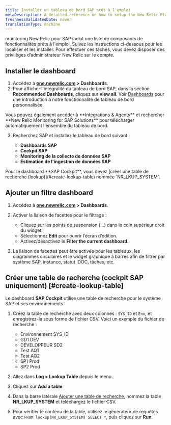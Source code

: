 ```yaml
---
title: Installer un tableau de bord SAP prêt à l'emploi
metaDescription: A detailed reference on how to setup the New Relic Platform for the SAP environment
freshnessValidatedDate: never
translationType: machine
---
```


monitoring New Relic pour SAP inclut une liste de composants de fonctionnalités prêts à l&apos;emploi. Suivez les instructions ci-dessous pour les localiser et les installer. Pour effectuer ces tâches, vous devez disposer des privilèges d’administrateur New Relic sur le compte.

## Installer le dashboard

1. Accédez à **[one.newrelic.com](https://one.newrelic.com) &gt; Dashboards**.
2. Pour afficher l&apos;intégralité du tableau de bord SAP, dans la section **Recommended Dashboards**, cliquez sur **view all**. Voir [Dashboards](/docs/query-your-data/explore-query-data/dashboards/introduction-dashboards/) pour une introduction à notre fonctionnalité de tableau de bord personnalisée.

<Callout variant="important">
  Vous pouvez également accéder à **Integrations &amp; Agents** et rechercher **New Relic Monitoring for SAP Solutions** pour télécharger automatiquement l&apos;ensemble du tableau de bord.
</Callout>

3. Recherchez SAP et installez le tableau de bord suivant :

   * **Dashboards SAP**
   * **Cockpit SAP**
   * **Monitoring de la collecte de données SAP**
   * **Estimation de l&apos;ingestion de données SAP**

<Callout variant="important">
  Pour le dashboard **SAP Cockpit**, vous devez [créer une table de recherche (lookup)](#create-lookup-table) nommée `NR_LKUP_SYSTEM`.
</Callout>

## Ajouter un filtre dashboard

1. Accédez à **[one.newrelic.com](https://one.newrelic.com) &gt; Dashboards**.

2. Activer la liaison de facettes pour le filtrage :

   * Cliquez sur les points de suspension (…) dans le coin supérieur droit du widget.
   * Sélectionnez **Edit** pour ouvrir l’écran d’édition.
   * Activez/désactivez le **Filter the current dashboard**.

3. La liaison de facettes peut être activée pour les tableaux, les diagrammes circulaires et le widget graphique à barres afin de filtrer par système SAP, instance, statut IDOC, tâches, etc.

## Créer une table de recherche (cockpit SAP uniquement) [#create-lookup-table]

Le dashboard **SAP Cockpit** utilise une table de recherche pour le système SAP et ses environnements.

1. Créez la table de recherche avec deux colonnes : `SYS_ID` et `Env`, et enregistrez-la sous forme de fichier CSV. Voici un exemple du fichier de recherche :

   * Environnement SYS\_ID
   * GD1 DEV
   * DÉVELOPPEUR SD2
   * Test AQ1
   * Test AQ2
   * SP1 Prod
   * SP2 Prod

2. Allez dans **Log &gt; Lookup Table** depuis le menu.

3. Cliquez sur **Add a table**.

4. Dans la barre latérale [Ajouter une table de recherche](/docs/logs/ui-data/lookup-tables-ui/), nommez la table **NR\_LKUP\_SYSTEM** et téléchargez le fichier CSV.

5. Pour vérifier le contenu de la table, utilisez le générateur de requêtes avec `FROM lookup(NR_LKUP_SYSTEM) SELECT *`, puis cliquez sur **Run**.
